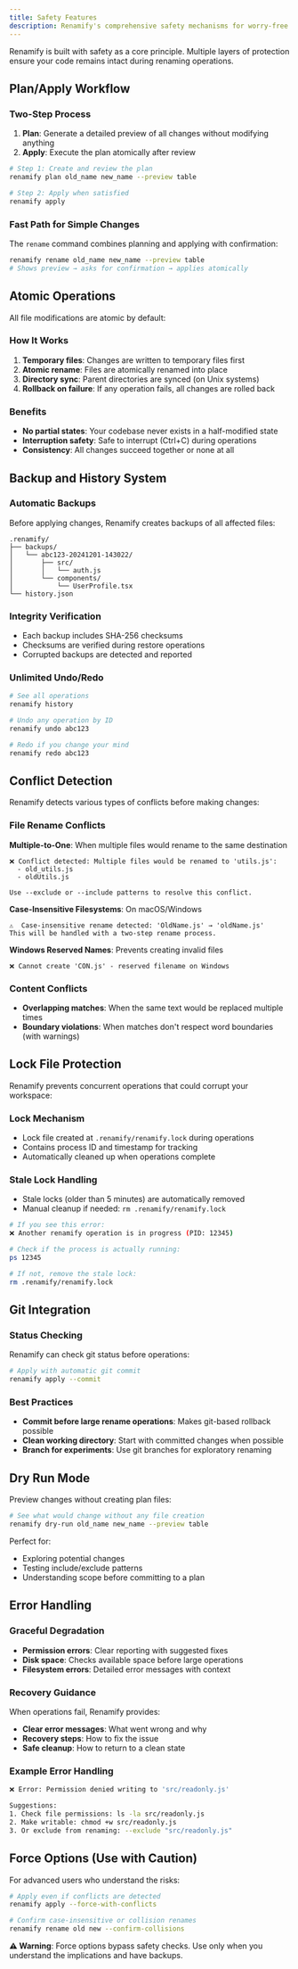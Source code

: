 ```yaml
---
title: Safety Features
description: Renamify's comprehensive safety mechanisms for worry-free renaming
---
```


Renamify is built with safety as a core principle. Multiple layers of protection
ensure your code remains intact during renaming operations.

## Plan/Apply Workflow

### Two-Step Process

1. **Plan**: Generate a detailed preview of all changes without modifying
   anything
2. **Apply**: Execute the plan atomically after review

```bash
# Step 1: Create and review the plan
renamify plan old_name new_name --preview table

# Step 2: Apply when satisfied
renamify apply
```

### Fast Path for Simple Changes

The `rename` command combines planning and applying with confirmation:

```bash
renamify rename old_name new_name --preview table
# Shows preview → asks for confirmation → applies atomically
```

## Atomic Operations

All file modifications are atomic by default:

### How It Works

1. **Temporary files**: Changes are written to temporary files first
2. **Atomic rename**: Files are atomically renamed into place
3. **Directory sync**: Parent directories are synced (on Unix systems)
4. **Rollback on failure**: If any operation fails, all changes are rolled back

### Benefits

- **No partial states**: Your codebase never exists in a half-modified state
- **Interruption safety**: Safe to interrupt (Ctrl+C) during operations
- **Consistency**: All changes succeed together or none at all

## Backup and History System

### Automatic Backups

Before applying changes, Renamify creates backups of all affected files:

```
.renamify/
├── backups/
│   └── abc123-20241201-143022/
│       ├── src/
│       │   └── auth.js
│       └── components/
│           └── UserProfile.tsx
└── history.json
```

### Integrity Verification

- Each backup includes SHA-256 checksums
- Checksums are verified during restore operations
- Corrupted backups are detected and reported

### Unlimited Undo/Redo

```bash
# See all operations
renamify history

# Undo any operation by ID
renamify undo abc123

# Redo if you change your mind
renamify redo abc123
```

## Conflict Detection

Renamify detects various types of conflicts before making changes:

### File Rename Conflicts

**Multiple-to-One**: When multiple files would rename to the same destination

```
❌ Conflict detected: Multiple files would be renamed to 'utils.js':
  - old_utils.js
  - oldUtils.js

Use --exclude or --include patterns to resolve this conflict.
```

**Case-Insensitive Filesystems**: On macOS/Windows

```
⚠️  Case-insensitive rename detected: 'OldName.js' → 'oldName.js'
This will be handled with a two-step rename process.
```

**Windows Reserved Names**: Prevents creating invalid files

```
❌ Cannot create 'CON.js' - reserved filename on Windows
```

### Content Conflicts

- **Overlapping matches**: When the same text would be replaced multiple times
- **Boundary violations**: When matches don't respect word boundaries (with
  warnings)

## Lock File Protection

Renamify prevents concurrent operations that could corrupt your workspace:

### Lock Mechanism

- Lock file created at `.renamify/renamify.lock` during operations
- Contains process ID and timestamp for tracking
- Automatically cleaned up when operations complete

### Stale Lock Handling

- Stale locks (older than 5 minutes) are automatically removed
- Manual cleanup if needed: `rm .renamify/renamify.lock`

```bash
# If you see this error:
❌ Another renamify operation is in progress (PID: 12345)

# Check if the process is actually running:
ps 12345

# If not, remove the stale lock:
rm .renamify/renamify.lock
```

## Git Integration

### Status Checking

Renamify can check git status before operations:

```bash
# Apply with automatic git commit
renamify apply --commit
```

### Best Practices

- **Commit before large rename operations**: Makes git-based rollback possible
- **Clean working directory**: Start with committed changes when possible
- **Branch for experiments**: Use git branches for exploratory renaming

## Dry Run Mode

Preview changes without creating plan files:

```bash
# See what would change without any file creation
renamify dry-run old_name new_name --preview table
```

Perfect for:

- Exploring potential changes
- Testing include/exclude patterns
- Understanding scope before committing to a plan

## Error Handling

### Graceful Degradation

- **Permission errors**: Clear reporting with suggested fixes
- **Disk space**: Checks available space before large operations
- **Filesystem errors**: Detailed error messages with context

### Recovery Guidance

When operations fail, Renamify provides:

- **Clear error messages**: What went wrong and why
- **Recovery steps**: How to fix the issue
- **Safe cleanup**: How to return to a clean state

### Example Error Handling

```bash
❌ Error: Permission denied writing to 'src/readonly.js'

Suggestions:
1. Check file permissions: ls -la src/readonly.js
2. Make writable: chmod +w src/readonly.js
3. Or exclude from renaming: --exclude "src/readonly.js"
```

## Force Options (Use with Caution)

For advanced users who understand the risks:

```bash
# Apply even if conflicts are detected
renamify apply --force-with-conflicts

# Confirm case-insensitive or collision renames
renamify rename old new --confirm-collisions
```

**⚠️ Warning**: Force options bypass safety checks. Use only when you understand
the implications and have backups.
